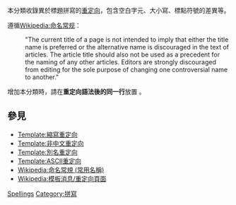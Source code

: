 {{NoteTA
|G1 = IT
|G2 = MediaWiki
}}
{{catnav|頁面分類|…|维基百科维护|重定向}}
本分類收錄異於標題拼寫的[[Wikipedia:重定向|重定向]]，包含空白字元、大小寫、標點符號的差異等。
{{Redirect category|from=標題拼寫差異|to=|template=拼寫重定向}}
{{CategoryTOC}}

遵循[[Wikipedia:命名常规|Wikipedia:命名常规]]：
:"The current title of a page is not intended to imply that either the title name is preferred or the alternative name is discouraged in the text of articles. The article title should also not be used as a precedent for the naming of any other articles. Editors are strongly discouraged from editing for the sole purpose of changing one controversial name to another."

增加本分類時，請在'''重定向語法後的同一行'''放置 {{tl|拼寫重定向}} 。

==參見==
*[[Template:縮寫重定向|Template:縮寫重定向]]
*[[Template:非中文重定向|Template:非中文重定向]]
*[[Template:別名重定向|Template:別名重定向]]
*[[Template:ASCII重定向|Template:ASCII重定向]]
*[[Wikipedia:命名常規_(常用名稱)|Wikipedia:命名常規 (常用名稱)]]
*[[Wikipedia:模板消息/重定向頁面|Wikipedia:模板消息/重定向頁面]]

{{CategoryTOC}}

[[Category:重定向|Spellings]]
[[Category:拼寫|Category:拼寫]]